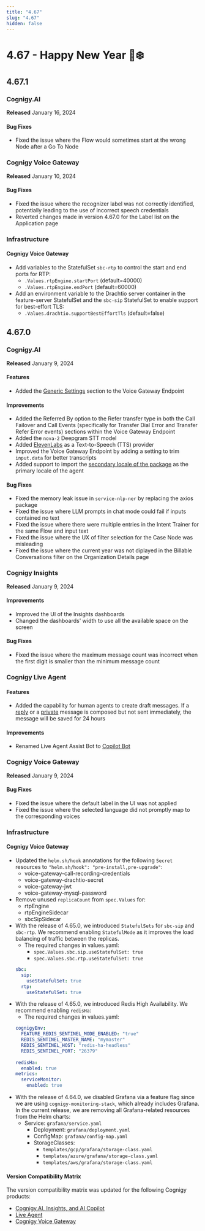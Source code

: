```yaml
---
title: "4.67"
slug: "4.67"
hidden: false
---
```



# 4.67 - Happy New Year 🎉❄️

<textDavinci003Sunset />

<weaviateUpgrade />

<singleReplicaMigration />

## 4.67.1

### Cognigy.AI

**Released** January 16, 2024

#### Bug Fixes

- Fixed the issue where the Flow would sometimes start at the wrong Node after a Go To Node

### Cognigy Voice Gateway

**Released** January 10, 2024

#### Bug Fixes

- Fixed the issue where the recognizer label was not correctly identified, potentially leading to the use of incorrect speech credentials
- Reverted changes made in version 4.67.0 for the Label list on the Application page

### Infrastructure

#### Cognigy Voice Gateway

- Add variables to the StatefulSet `sbc-rtp` to control the start and end ports for RTP:
    - `.Values.rtpEngine.startPort` (default=40000)
    - `.Values.rtpEngine.endPort` (default=60000)
- Add an environment variable to the Drachtio server container in the feature-server StatefulSet and the `sbc-sip` StatefulSet to enable support for best-effort TLS:
    - `.Values.drachtio.supportBestEffortTls` (default=false)

## 4.67.0

### Cognigy.AI

**Released** January 9, 2024

#### Features

- Added the [Generic Settings](../ai/deploy/endpoint-reference/voice-gateway.mdx) section to the Voice Gateway Endpoint

#### Improvements

- Added the Referred By option to the Refer transfer type in both the Call Failover and Call Events (specifically for Transfer Dial Error and Transfer Refer Error events) sections within the Voice Gateway Endpoint
- Added the `nova-2` Deepgram STT model
- Added [ElevenLabs](../voice-gateway/references/tts-and-stt-vendors.mdx) as a Text-to-Speech (TTS) provider
- Improved the Voice Gateway Endpoint by adding a setting to trim `input.data` for better transcripts
- Added support to import the [secondary locale of the package](../ai/build/packages.mdx) as the primary locale of the agent

#### Bug Fixes

- Fixed the memory leak issue in `service-nlp-ner` by replacing the axios package
- Fixed the issue where LLM prompts in chat mode could fail if inputs contained no text
- Fixed the issue where there were multiple entries in the Intent Trainer for the same Flow and input text
- Fixed the issue where the UX of filter selection for the Case Node was misleading
- Fixed the issue where the current year was not diplayed in the Billable Conversations filter on the Organization Details page

### Cognigy Insights

**Released** January 9, 2024

#### Improvements

- Improved the UI of the Insights dashboards
- Changed the dashboards' width to use all the available space on the screen

#### Bug Fixes

- Fixed the issue where the maximum message count was incorrect when the first digit is smaller than the minimum message count

### Cognigy Live Agent

#### Features

- Added the capability for human agents to create draft messages. If a [reply](../live-agent/conversation/send-reply.mdx#send-a-reply-to-a-user) or a [private](../live-agent/conversation/send-reply.mdx#send-a-reply-to-another-human-agent) message is composed but not sent immediately, the message will be saved for 24 hours

#### Improvements

- Renamed Live Agent Assist Bot to [Copilot Bot](../live-agent/assistants/ai-copilot-bot.mdx)

### Cognigy Voice Gateway

**Released** January 9, 2024

#### Bug Fixes

- Fixed the issue where the default label in the UI was not applied
- Fixed the issue where the selected language did not promptly map to the corresponding voices

### Infrastructure

#### Cognigy Voice Gateway

- Updated the `helm.sh/hook` annotations for the following `Secret` resources to `"helm.sh/hook": "pre-install,pre-upgrade"`:
    - voice-gateway-call-recording-credentials
    - voice-gateway-drachtio-secret
    - voice-gateway-jwt
    - voice-gateway-mysql-password
- Remove unused `replicaCount` from `spec.Values` for:
    - rtpEngine
    - rtpEngineSidecar
    - sbcSipSidecar
- With the release of 4.65.0, we introduced `StatefulSets` for `sbc-sip` and `sbc-rtp`. We recommend enabling `StatefulMode` as it improves the load balancing of traffic between the replicas.
    - The required changes in values.yaml:
        - `spec.Values.sbc.sip.useStatefulSet: true`
        - `spec.Values.sbc.rtp.useStatefulSet: true`
    ```yaml
    sbc:
      sip:      
        useStatefulSet: true
      rtp:      
        useStatefulSet: true
    ```
- With the release of 4.65.0, we introduced Redis High Availability. We recommend enabling `redisHa`:
    - The required changes in values.yaml:
    ```yaml
    cognigyEnv:
      FEATURE_REDIS_SENTINEL_MODE_ENABLED: "true"
      REDIS_SENTINEL_MASTER_NAME: "mymaster"
      REDIS_SENTINEL_HOST: "redis-ha-headless"
      REDIS_SENTINEL_PORT: "26379"
      
    redisHa:
      enabled: true
    metrics:
      serviceMonitor:
        enabled: true
    ```
- With the release of 4.64.0, we disabled Grafana via a feature flag since we are using `cognigy-monitoring-stack`, which already includes Grafana. In the current release, we are removing all Grafana-related resources from the Helm charts:
    - Service: `grafana/service.yaml`
      - Deployment: `grafana/deployment.yaml`
      - ConfigMap: `grafana/config-map.yaml`
      - StorageClasses:
          - `templates/gcp/grafana/storage-class.yaml`
          - `templates/azure/grafana/storage-class.yaml`
          - `templates/aws/grafana/storage-class.yaml`

#### Version Compatibility Matrix

The version compatibility matrix was updated for the following Cognigy products:

- [Cognigy.AI, Insights, and AI Copilot](../ai/installation/version-compatibility-matrix.mdx)
- [Live Agent](../live-agent/installation/deployment/version-compatibility-matrix.mdx)
- [Cognigy Voice Gateway](../voice-gateway/installation/version-compatibility-matrix.mdx)